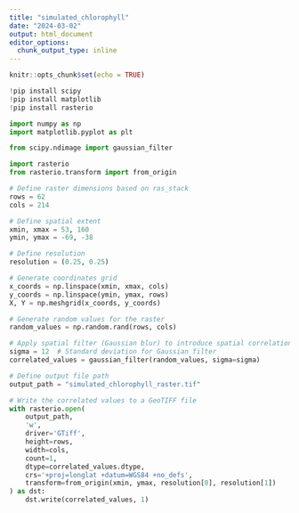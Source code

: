 ---
title: "simulated_chlorophyll"
date: "2024-03-02"
output: html_document
editor_options: 
  chunk_output_type: inline
---

```{r setup, include=FALSE}
knitr::opts_chunk$set(echo = TRUE)
```

```{python}
!pip install scipy
!pip install matplotlib
!pip install rasterio
```

```{python}
import numpy as np
import matplotlib.pyplot as plt

from scipy.ndimage import gaussian_filter

import rasterio
from rasterio.transform import from_origin
```

```{python echo=TRUE}
# Define raster dimensions based on ras_stack
rows = 62
cols = 214

# Define spatial extent
xmin, xmax = 53, 160
ymin, ymax = -69, -38

# Define resolution
resolution = (0.25, 0.25)

# Generate coordinates grid
x_coords = np.linspace(xmin, xmax, cols)
y_coords = np.linspace(ymin, ymax, rows)
X, Y = np.meshgrid(x_coords, y_coords)

# Generate random values for the raster
random_values = np.random.rand(rows, cols)

# Apply spatial filter (Gaussian blur) to introduce spatial correlation
sigma = 12  # Standard deviation for Gaussian filter
correlated_values = gaussian_filter(random_values, sigma=sigma)

# Define output file path
output_path = "simulated_chlorophyll_raster.tif"

# Write the correlated values to a GeoTIFF file
with rasterio.open(
    output_path,
    'w',
    driver='GTiff',
    height=rows,
    width=cols,
    count=1,
    dtype=correlated_values.dtype,
    crs='+proj=longlat +datum=WGS84 +no_defs',
    transform=from_origin(xmin, ymax, resolution[0], resolution[1])
) as dst:
    dst.write(correlated_values, 1)
```




